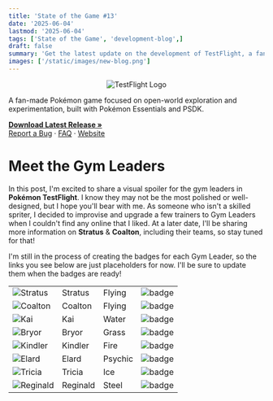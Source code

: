 ```yaml
---
title: 'State of the Game #13'
date: '2025-06-04'
lastmod: '2025-06-04'
tags: ['State of the Game', 'development-blog',]
draft: false
summary: 'Get the latest update on the development of TestFlight, a fan-made Pokémon game. Read about the progress made on the Gym Leader Map, Gym Leaders 1 & 2, Title Screen, and Fakémon Starters.'
images: ['/static/images/new-blog.png']
---
```


<div className="text-center" align="center">
  <img src="https://i.imgur.com/X1N3ADz.png" alt="TestFlight Logo" />
</div>

<div className="text-center">
  <p>
    A fan-made Pokémon game focused on open-world exploration and experimentation, built with Pokémon Essentials and PSDK.
  </p>
  <p>
    <a href="https://github.com/EmeraldVoid/Pokemon-TestFlight/releases"><strong>Download Latest Release »</strong></a>
    <br />
    <a href="https://github.com/EmeraldVoid/Pokemon-TestFlight/issues">Report a Bug</a>
    ·
    <a href="https://github.com/EmeraldVoid/Pokemon-TestFlight?tab=readme-ov-file#faq">FAQ</a>
    ·
    <a href="https://emeraldvoid.github.io/Pokemon-TestFlight/index.html">Website</a>
  </p>
</div>

# Meet the Gym Leaders

In this post, I'm excited to share a visual spoiler for the gym leaders in **Pokémon TestFlight**. I know they may not be the most polished or well-designed, but I hope you'll bear with me. As someone who isn't a skilled spriter, I decided to improvise and upgrade a few trainers to Gym Leaders when I couldn't find any online that I liked. At a later date, I'll be sharing more information on **Stratus** & **Coalton**, including their teams, so stay tuned for that!

I'm still in the process of creating the badges for each Gym Leader, so the links you see below are just placeholders for now. I'll be sure to update them when the badges are ready!

<table style={{ borderCollapse: 'collapse' }}>
  <tbody>
    <tr style={{ backgroundColor: '#add2f5' }}>
      <td style={{ fontWeight: 'bold', color: 'black' }}>
        <img src="https://i.imgur.com/00LOD06.png" alt="Stratus" />
      </td>
      <td style={{ fontWeight: 'bold', color: 'black' }}>Stratus</td>
      <td style={{ fontWeight: 'bold', color: 'black' }}>Flying</td>
      <td style={{ fontWeight: 'bold', color: 'black' }}>
        <img src="https://i.imgur.com/3e0kGvU.png" alt="badge" />
      </td>
    </tr>
    <tr style={{ backgroundColor: '#cbc7ad' }}>
      <td style={{ fontWeight: 'bold', color: 'black' }}>
        <img src="https://i.imgur.com/uzwEj6O.png" alt="Coalton" />
      </td>
      <td style={{ fontWeight: 'bold', color: 'black' }}>Coalton</td>
      <td style={{ fontWeight: 'bold', color: 'black' }}>Flying</td>
      <td style={{ fontWeight: 'bold', color: 'black' }}>
        <img src="https://i.imgur.com/3e0kGvU.png" alt="badge" />
      </td>
    </tr>
    <tr style={{ backgroundColor: '#74acf5' }}>
      <td style={{ fontWeight: 'bold', color: 'black' }}>
        <img src="https://i.imgur.com/CYhB7kF.png" alt="Kai" />
      </td>
      <td style={{ fontWeight: 'bold', color: 'black' }}>Kai</td>
      <td style={{ fontWeight: 'bold', color: 'black' }}>Water</td>
      <td style={{ fontWeight: 'bold', color: 'black' }}>
        <img src="https://i.imgur.com/3e0kGvU.png" alt="badge" />
      </td>
    </tr>
    <tr style={{ backgroundColor: '#82c274' }}>
      <td style={{ fontWeight: 'bold', color: 'black' }}>
        <img src="https://i.imgur.com/5z3qR8E.png" alt="Bryor" />
      </td>
      <td style={{ fontWeight: 'bold', color: 'black' }}>Bryor</td>
      <td style={{ fontWeight: 'bold', color: 'black' }}>Grass</td>
      <td style={{ fontWeight: 'bold', color: 'black' }}>
        <img src="https://i.imgur.com/3e0kGvU.png" alt="badge" />
      </td>
    </tr>
    <tr style={{ backgroundColor: '#ef7374' }}>
      <td style={{ fontWeight: 'bold', color: 'black' }}>
        <img src="https://i.imgur.com/4K6c2Aa.png" alt="Kindler" />
      </td>
      <td style={{ fontWeight: 'bold', color: 'black' }}>Kindler</td>
      <td style={{ fontWeight: 'bold', color: 'black' }}>Fire</td>
      <td style={{ fontWeight: 'bold', color: 'black' }}>
        <img src="https://i.imgur.com/3e0kGvU.png" alt="badge" />
      </td>
    </tr>
    <tr style={{ backgroundColor: '#f584a8' }}>
      <td style={{ fontWeight: 'bold', color: 'black' }}>
        <img src="https://i.imgur.com/8v7Lq3a.png" alt="Elard" />
      </td>
      <td style={{ fontWeight: 'bold', color: 'black' }}>Elard</td>
      <td style={{ fontWeight: 'bold', color: 'black' }}>Psychic</td>
      <td style={{ fontWeight: 'bold', color: 'black' }}>
        <img src="https://i.imgur.com/3e0kGvU.png" alt="badge" />
      </td>
    </tr>
    <tr style={{ backgroundColor: '#81dff7' }}>
      <td style={{ fontWeight: 'bold', color: 'black' }}>
        <img src="https://i.imgur.com/8v7Lq3a.png" alt="Tricia" />
      </td>
      <td style={{ fontWeight: 'bold', color: 'black' }}>Tricia</td>
      <td style={{ fontWeight: 'bold', color: 'black' }}>Ice</td>
      <td style={{ fontWeight: 'bold', color: 'black' }}>
        <img src="https://i.imgur.com/3e0kGvU.png" alt="badge" />
      </td>
    </tr>
    <tr style={{ backgroundColor: '#98c2d1' }}>
      <td style={{ fontWeight: 'bold', color: 'black' }}>
        <img src="https://i.imgur.com/8v7Lq3a.png" alt="Reginald" />
      </td>
      <td style={{ fontWeight: 'bold', color: 'black' }}>Reginald</td>
      <td style={{ fontWeight: 'bold', color: 'black' }}>Steel</td>
      <td style={{ fontWeight: 'bold', color: 'black' }}>
        <img src="https://i.imgur.com/3e0kGvU.png" alt="badge" />
      </td>
    </tr>
  </tbody>
</table>
